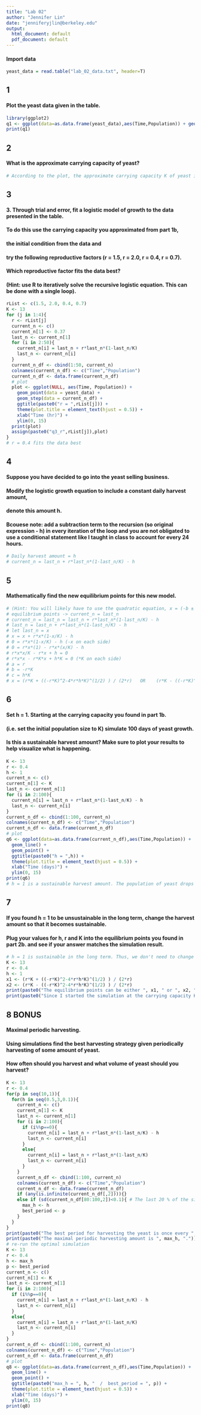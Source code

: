 ```yaml
---
title: "Lab 02"
author: "Jennifer Lin"
date: "jenniferyjlin@berkeley.edu"
output:
  html_document: default
  pdf_document: default
---
```

#### Import data
```r
yeast_data = read.table("lab_02_data.txt", header=T)
```

## 1
#### Plot the yeast data given in the table.
```r
library(ggplot2)
q1 <- ggplot(data=as.data.frame(yeast_data),aes(Time,Population)) + geom_point()
print(q1)
```

## 2
#### What is the approximate carrying capacity of yeast?
```r
# According to the plot, the approximate carrying capacity K of yeast is 13 unit of the population.
```

## 3
#### 3. Through trial and error, fit a logistic model of growth to the data presented in the table.
#### To do this use the carrying capacity you approximated from part 1b, 
#### the initial condition from the data and 
#### try the following reproductive factors (r = 1.5, r = 2.0, r = 0.4, r = 0.7).
#### Which reproductive factor fits the data best?
#### (Hint: use R to iteratively solve the recursive logistic equation. This can be done with a single loop).
```r
rList <- c(1.5, 2.0, 0.4, 0.7)
K <- 13
for (j in 1:4){
  r <- rList[j]
  current_n <- c()
  current_n[1] <- 0.37
  last_n <- current_n[1]
  for (i in 2:50){
    current_n[i] = last_n + r*last_n*(1-last_n/K)
    last_n <- current_n[i]
  }
  current_n_df <- cbind(1:50, current_n)
  colnames(current_n_df) <- c("Time","Population")
  current_n_df <- data.frame(current_n_df)
  # plot
  plot <- ggplot(NULL, aes(Time, Population)) + 
    geom_point(data = yeast_data) +
    geom_step(data = current_n_df) +
    ggtitle(paste0("r = ",rList[j])) +
    theme(plot.title = element_text(hjust = 0.5)) +
    xlab("Time (hr)") + 
    ylim(0, 15)
  print(plot)
  assign(paste0("q3_r",rList[j]),plot)
}
# r = 0.4 fits the data best
```

## 4
#### Suppose you have decided to go into the yeast selling business.
#### Modify the logistic growth equation to include a constant daily harvest amount,
#### denote this amount h.
#### Bcouese note: add a subtraction term to the recursion (so original expression - h) in every iteration of the loop and you are not obligated to use a conditional statement like I taught in class to account for every 24 hours. 
```r
# Daily harvest amount = h
# current_n = last_n + r*last_n*(1-last_n/K) - h
```

## 5
#### Mathematically find the new equilibrium points for this new model.
```r
# (Hint: You will likely have to use the quadratic equation, x = (-b ± (b^2-4*a*c)^(1/2) ) / 2*a, to find the equilibrium points).
# equilibrium points -> current_n = last_n
# current_n = last_n = last_n + r*last_n*(1-last_n/K) - h
# last_n = last_n + r*last_n*(1-last_n/K) - h
# let last_n = x
# x = x + r*x*(1-x/K) - h
# 0 = r*x*(1-x/K) - h (-x on each side)
# 0 = r*x*(1) - r*x*(x/K) - h 
# r*x*x/K - r*x + h = 0
# r*x*x - r*K*x + h*K = 0 (*K on each side)
# a = r
# b = -r*K
# c = h*K
# x = (r*K + ((-r*K)^2-4*r*h*K)^(1/2) ) / (2*r)   OR    (r*K - ((-r*K)^2-4*r*h*K)^(1/2) ) / (2*r)
```

## 6
#### Set h = 1. Starting at the carrying capacity you found in part 1b.
#### (i.e. set the initial population size to K) simulate 100 days of yeast growth.
#### Is this a sustainable harvest amount? Make sure to plot your results to help visualize what is happening.
```r
K <- 13
r <- 0.4
h <- 1
current_n <- c()
current_n[1] <- K
last_n <- current_n[1]
for (i in 2:100){
  current_n[i] = last_n + r*last_n*(1-last_n/K) - h
  last_n <- current_n[i]
}
current_n_df <- cbind(1:100, current_n)
colnames(current_n_df) <- c("Time","Population")
current_n_df <- data.frame(current_n_df)
# plot
q6 <- ggplot(data=as.data.frame(current_n_df),aes(Time,Population)) + 
  geom_line() +
  geom_point() +
  ggtitle(paste0("h = ",h)) +
  theme(plot.title = element_text(hjust = 0.5)) +
  xlab("Time (days)") + 
  ylim(0, 15)
print(q6)
# h = 1 is a sustainable harvest amount. The population of yeast drops from 13 to ~9.62 during 0-10 days and stays stable.
```

## 7
#### If you found h = 1 to be unsustainable in the long term, change the harvest amount so that it becomes sustainable.
#### Plug your values for h, r and K into the equilibrium points you found in part 2b. and see if your answer matches the simulation result.
```r
# h = 1 is sustainable in the long term. Thus, we don't need to change the harvest amount.
K <- 13
r <- 0.4
h <- 1
x1 <- (r*K + ((-r*K)^2-4*r*h*K)^(1/2) ) / (2*r)
x2 <- (r*K - ((-r*K)^2-4*r*h*K)^(1/2) ) / (2*r)
print(paste0("The equilibrium points can be either ", x1, " or ", x2, ". Yet, both of them are not equal to the results I simulated, which is ", last_n, "."))
print(paste0("Since I started the simulation at the carrying capacity K = ", K, ", the final equilibrium population size should be ", x1, ". This value is very close to the final state of my simulation ", current_n_df[100,2], ".")) 
```
## 8 BONUS
#### Maximal periodic harvesting.
#### Using simulations find the best harvesting strategy given periodically harvesting of some amount of yeast. 
#### How often should you harvest and what volume of yeast should you harvest?
```r
K <- 13
r <- 0.4
for(p in seq(10,1)){
  for(h in seq(0.5,3,0.1)){
    current_n <- c()
    current_n[1] <- K
    last_n <- current_n[1]
    for (i in 2:100){
      if (i%%p==0){
        current_n[i] = last_n + r*last_n*(1-last_n/K) - h
        last_n <- current_n[i]
      }
      else{
        current_n[i] = last_n + r*last_n*(1-last_n/K)
        last_n <- current_n[i]
      }
    }
    current_n_df <- cbind(1:100, current_n)
    colnames(current_n_df) <- c("Time","Population")
    current_n_df <- data.frame(current_n_df)
    if (any(is.infinite(current_n_df[,2]))){}
    else if (sd(current_n_df[80:100,2])<0.1){ # The last 20 % of the simulation should reach equilibrium point. I used sd < 0.1 as a threshold to make sure they converge to a specific value.
      max_h <- h
      best_period <- p
    }
  }
}
print(paste0("The best period for harvesting the yeast is once every ", p ," day(s)."))
print(paste0("The maximal periodic harvesting amount is ", max_h, "."))
# re-run the optimal simulation
K <- 13
r <- 0.4
h <- max_h
p <- best_period
current_n <- c()
current_n[1] <- K
last_n <- current_n[1]
for (i in 2:100){
  if (i%%p==0){
    current_n[i] = last_n + r*last_n*(1-last_n/K) - h
    last_n <- current_n[i]
  }
  else{
    current_n[i] = last_n + r*last_n*(1-last_n/K)
    last_n <- current_n[i]
  }
}
current_n_df <- cbind(1:100, current_n)
colnames(current_n_df) <- c("Time","Population")
current_n_df <- data.frame(current_n_df)
# plot
q8 <- ggplot(data=as.data.frame(current_n_df),aes(Time,Population)) + 
  geom_line() +
  geom_point() +
  ggtitle(paste0("max_h = ", h, "  /  best_period = ", p)) +
  theme(plot.title = element_text(hjust = 0.5)) +
  xlab("Time (days)") + 
  ylim(0, 15)
print(q8)
```